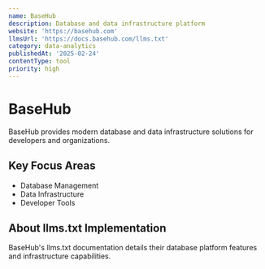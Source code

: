 ```yaml
---
name: BaseHub
description: Database and data infrastructure platform
website: 'https://basehub.com'
llmsUrl: 'https://docs.basehub.com/llms.txt'
category: data-analytics
publishedAt: '2025-02-24'
contentType: tool
priority: high
---
```


# BaseHub

BaseHub provides modern database and data infrastructure solutions for developers and organizations.

## Key Focus Areas

- Database Management
- Data Infrastructure
- Developer Tools

## About llms.txt Implementation

BaseHub's llms.txt documentation details their database platform features and infrastructure capabilities.
